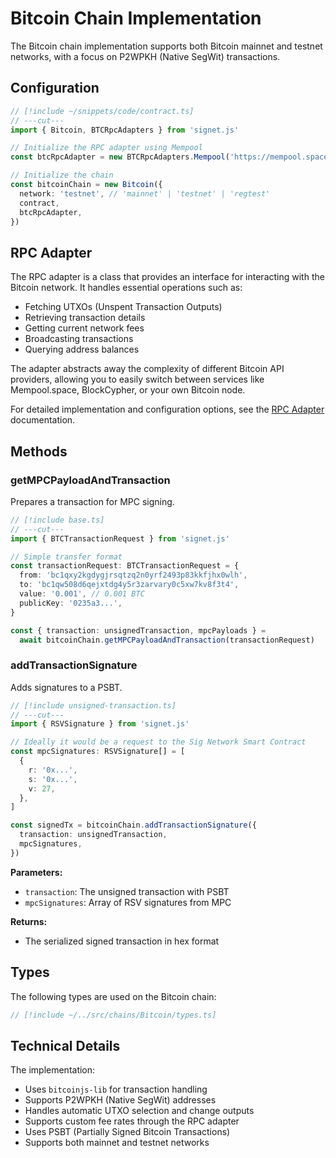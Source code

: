 
# Bitcoin Chain Implementation

The Bitcoin chain implementation supports both Bitcoin mainnet and testnet networks, with a focus on P2WPKH (Native SegWit) transactions.

## Configuration

```ts twoslash filename="base.ts"
// [!include ~/snippets/code/contract.ts]
// ---cut---
import { Bitcoin, BTCRpcAdapters } from 'signet.js'

// Initialize the RPC adapter using Mempool
const btcRpcAdapter = new BTCRpcAdapters.Mempool('https://mempool.space/api')

// Initialize the chain
const bitcoinChain = new Bitcoin({
  network: 'testnet', // 'mainnet' | 'testnet' | 'regtest'
  contract,
  btcRpcAdapter,
})
```

## RPC Adapter

The RPC adapter is a class that provides an interface for interacting with the Bitcoin network. It handles essential operations such as:

- Fetching UTXOs (Unspent Transaction Outputs)
- Retrieving transaction details
- Getting current network fees
- Broadcasting transactions
- Querying address balances

The adapter abstracts away the complexity of different Bitcoin API providers, allowing you to easily switch between services like Mempool.space, BlockCypher, or your own Bitcoin node.

For detailed implementation and configuration options, see the [RPC Adapter](/signetjs/chains/bitcoin/btc-rpc-adapter) documentation.

## Methods

<ChainGetBalance />
<ChainDeriveAddressAndPublicKey chainName={'Bitcoin P2WPKH'} />

### getMPCPayloadAndTransaction

Prepares a transaction for MPC signing.

```ts twoslash filename="unsigned-transaction.ts"
// [!include base.ts]
// ---cut---
import { BTCTransactionRequest } from 'signet.js'

// Simple transfer format
const transactionRequest: BTCTransactionRequest = {
  from: 'bc1qxy2kgdygjrsqtzq2n0yrf2493p83kkfjhx0wlh',
  to: 'bc1qw508d6qejxtdg4y5r3zarvary0c5xw7kv8f3t4',
  value: '0.001', // 0.001 BTC
  publicKey: '0235a3...',
}

const { transaction: unsignedTransaction, mpcPayloads } =
  await bitcoinChain.getMPCPayloadAndTransaction(transactionRequest)
```

### addTransactionSignature

Adds signatures to a PSBT.

```ts twoslash filename="add-signature.ts"
// [!include unsigned-transaction.ts]
// ---cut---
import { RSVSignature } from 'signet.js'

// Ideally it would be a request to the Sig Network Smart Contract
const mpcSignatures: RSVSignature[] = [
  {
    r: '0x...',
    s: '0x...',
    v: 27,
  },
]

const signedTx = bitcoinChain.addTransactionSignature({
  transaction: unsignedTransaction,
  mpcSignatures,
})
```

**Parameters:**

- `transaction`: The unsigned transaction with PSBT
- `mpcSignatures`: Array of RSV signatures from MPC

**Returns:**

- The serialized signed transaction in hex format

<ChainBroadcastTx />

## Types

The following types are used on the Bitcoin chain:

```ts twoslash
// [!include ~/../src/chains/Bitcoin/types.ts]
```

## Technical Details

The implementation:

- Uses `bitcoinjs-lib` for transaction handling
- Supports P2WPKH (Native SegWit) addresses
- Handles automatic UTXO selection and change outputs
- Supports custom fee rates through the RPC adapter
- Uses PSBT (Partially Signed Bitcoin Transactions)
- Supports both mainnet and testnet networks
